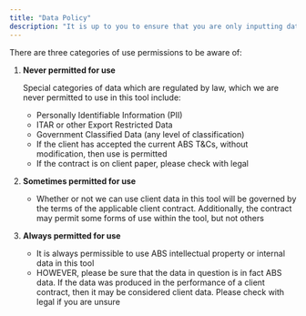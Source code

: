 ```yaml
---
title: "Data Policy"
description: "It is up to you to ensure that you are only inputting data which we are permitted to use in the operation of this tool."
---
```


There are three categories of use permissions to be aware of:

1. **Never permitted for use** 

   Special categories of data which are regulated by law, which we are never permitted to use in this tool include:
   - Personally Identifiable Information (PII)
   - ITAR or other Export Restricted Data
   - Government Classified Data (any level of classification)
   - If the client has accepted the current ABS T&Cs, without modification, then use is permitted
   - If the contract is on client paper, please check with legal
2. **Sometimes permitted for use**
   - Whether or not we can use client data in this tool will be governed by the terms of the applicable client contract. Additionally, the contract may permit some forms of use within the tool, but not others
3. **Always permitted for use**
   - It is always permissible to use ABS intellectual property or internal data in this tool
   - HOWEVER, please be sure that the data in question is in fact ABS data. If the data was produced in the performance of a client contract, then it may be considered client data. Please check with legal if you are unsure